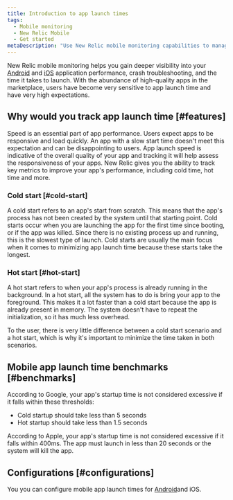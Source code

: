 ```yaml
---
title: Introduction to app launch times
tags:
  - Mobile monitoring
  - New Relic Mobile
  - Get started
metaDescription: "Use New Relic mobile monitoring capabilities to manage the performance of your iOS and Android apps and your customers' overall digital experience."
---
```


New Relic mobile monitoring helps you gain deeper visibility into your [Android](/docs/mobile-monitoring/new-relic-mobile-android/get-started/introduction-new-relic-mobile-android) and [iOS](/docs/mobile-monitoring/new-relic-mobile-ios/get-started/introduction-new-relic-mobile-ios) application performance, crash troubleshooting, and the time it takes to launch. With the abundance of high-quality apps in the marketplace, users have become very sensitive to app launch time and have very high expectations.

## Why would you track app launch time [#features]

Speed is an essential part of app performance. Users expect apps to be responsive and load quickly. An app with a slow start time doesn't meet this expectation and can be disappointing to users. App launch speed is indicative of the overall quality of your app and tracking it will help assess the responsiveness of your apps. New Relic gives you the ability to track key metrics to improve your app's performance, including cold time, hot time and more.

### Cold start [#cold-start]

A cold start refers to an app's start from scratch. This means that the app's process has not been created by the system until that starting point. Cold starts occur when you are launching the app for the first time since booting, or if the app was killed. Since there is no existing process up and running, this is the slowest type of launch. Cold starts are usually the main focus when it comes to minimizing app launch time because these starts take the longest.

### Hot start [#hot-start]

A hot start refers to when your app's process is already running in the background. In a hot start, all the system has to do is bring your app to the foreground. This makes it a lot faster than a cold start because the app is already present in memory. The system doesn't have to repeat the initialization, so it has much less overhead.

To the user, there is very little difference between a cold start scenario and a hot start, which is why it's important to minimize the time taken in both scenarios.

## Mobile app launch time benchmarks [#benchmarks]

According to Google, your app's startup time is not considered excessive if it falls within these thresholds:

* Cold startup should take less than 5 seconds
* Hot startup should take less than 1.5 seconds

According to Apple, your app's startup time is not considered excessive if it falls within 400ms. The app must launch in less than 20 seconds or the system will kill the app.

## Configurations [#configurations]

You you can configure mobile app launch times for [Android](docs/mobile-monitoring/new-relic-mobile-android/install-configure/configure-app-launch-time-android-apps)and iOS.

